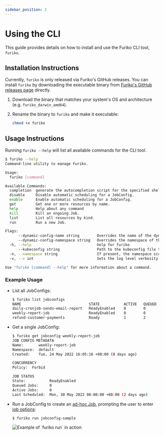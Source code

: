 ```yaml
---
sidebar_position: 2
---
```


# Using the CLI

This guide provides details on how to install and use the Furiko CLI tool, `furiko`.

## Installation Instructions

Currently, `furiko` is only released via Furiko's GitHub releases. You can install `furiko` by downloading the executable binary from [Furiko's GitHub releases page](https://github.com/furiko-io/furiko/releases) directly.

1. Download the binary that matches your system's OS and architecture (e.g. `furiko_darwin_amd64`).
2. Rename the binary to `furiko` and make it executable:

   ```sh
   chmod +x furiko
   ```

## Usage Instructions

Running `furiko --help` will list all available commands for the CLI tool.

```sh
$ furiko --help
Command-line utility to manage Furiko.

Usage:
  furiko [command]

Available Commands:
  completion  generate the autocompletion script for the specified shell
  disable     Disable automatic scheduling for a JobConfig.
  enable      Enable automatic scheduling for a JobConfig.
  get         Get one or more resources by name.
  help        Help about any command
  kill        Kill an ongoing Job.
  list        List all resources by kind.
  run         Run a new Job.

Flags:
      --dynamic-config-name string        Overrides the name of the dynamic cluster config. (default "execution-dynamic-config")
      --dynamic-config-namespace string   Overrides the namespace of the dynamic cluster config. (default "furiko-system")
  -h, --help                              help for furiko
      --kubeconfig string                 Path to the kubeconfig file to use for CLI requests.
  -n, --namespace string                  If present, the namespace scope for this CLI request.
  -v, --v int                             Sets the log level verbosity.

Use "furiko [command] --help" for more information about a command.
```

### Example Usage

- List all JobConfigs:

  ```sh
  $ furiko list jobconfigs
  NAME                               STATE           ACTIVE   QUEUED   CRON SCHEDULE   LAST SCHEDULED
  daily-cronjob-sends-email-report   ReadyEnabled    0        0        15 8 * * *      8h
  weekly-report-job                  ReadyEnabled    0        0        0 8 * * MON     2d
  refund-customer-payments           Ready           1        2
  ```

- Get a single JobConfig:

  ```sh
  $ furiko get jobconfig weekly-report-job
  JOB CONFIG METADATA
  Name:       weekly-report-job
  Namespace:  default
  Created:    Tue, 24 May 2022 16:05:16 +08:00 (8 days ago)

  CONCURRENCY
  Policy:  Forbid

  JOB STATUS
  State:           ReadyEnabled
  Queued Jobs:     0
  Active Jobs:     0
  Last Scheduled:  Mon, 30 May 2022 08:00:00 +08:00 (2 days ago)
  ```

- Run a JobConfig to create an [ad-hoc Job](../execution/job/adhoc-execution.mdx), prompting the user to enter [job options](../execution/jobconfig/job-options.md):

  ```sh
  $ furiko run jobconfig-sample
  ```

  <div className="text--center">
    <img
      alt="Example of `furiko run` in action"
      src={require("../execution/job/img/furiko-run.png").default}
    />
  </div>
